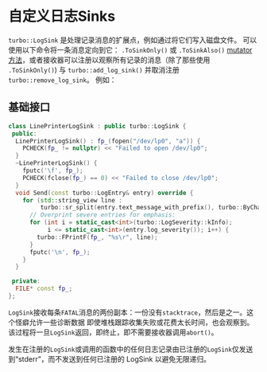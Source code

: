 # 自定义日志Sinks

`turbo::LogSink` 是处理记录消息的扩展点，例如通过将它们写入磁盘文件。  可以使用以下命令将一条消息定向到它：
`.ToSinkOnly()` 或 `.ToSinkAlso()` [mutator 方法](logging.mdx#mutators)，或者接收器可以注册以观察所有记录的消息（除了那些使用
`.ToSinkOnly()`) 与 `turbo::add_log_sink()` 并取消注册
`turbo::remove_log_sink`。  例如：

## 基础接口

```c++
class LinePrinterLogSink : public turbo::LogSink {
 public:
  LinePrinterLogSink() : fp_(fopen("/dev/lp0", "a")) {
    PCHECK(fp_ != nullptr) << "Failed to open /dev/lp0";
  }
  ~LinePrinterLogSink() {
    fputc('\f', fp_);
    PCHECK(fclose(fp_) == 0) << "Failed to close /dev/lp0";
  }
  void Send(const turbo::LogEntry& entry) override {
    for (std::string_view line :
         turbo::sr_split(entry.text_message_with_prefix(), turbo::ByChar('\n'))) {
      // Overprint severe entries for emphasis:
      for (int i = static_cast<int>(turbo::LogSeverity::kInfo);
           i <= static_cast<int>(entry.log_severity()); i++) {
        turbo::FPrintF(fp_, "%s\r", line);
      }
      fputc('\n', fp_);
    }
  }

 private:
  FILE* const fp_;
};
```

`LogSink`接收每条`FATAL`消息的两份副本：一份没有`stacktrace`，然后是之一。这个怪癖允许一些诊断数据
即使堆栈跟踪收集失败或花费太长时间，也会观察到。该过程将一旦`LogSink`返回，即终止，即不需要接收器调用`abort()`。

发生在注册的`LogSink`或调用的函数中的任何日志记录由已注册的`LogSink`仅发送到“stderr”，而不发送到任何已注册的
LogSink 以避免无限递归。
